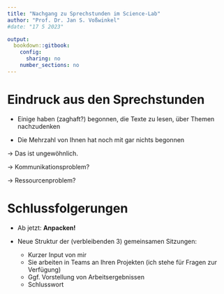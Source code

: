 ```yaml
---
title: "Nachgang zu Sprechstunden im Science-Lab"
author: "Prof. Dr. Jan S. Voßwinkel"
#date: "17 5 2023"

output:
  bookdown::gitbook:
    config:
      sharing: no
    number_sections: no
---
```


# {}

# Eindruck aus den Sprechstunden

- Einige haben (zaghaft?) begonnen, die Texte zu lesen, über Themen nachzudenken

- Die Mehrzahl von Ihnen hat noch mit gar nichts begonnen

$\rightarrow$ Das ist ungewöhnlich.

$\rightarrow$ Kommunikationsproblem?

$\rightarrow$ Ressourcenproblem?

# Schlussfolgerungen

- Ab jetzt: **Anpacken!**

- Neue Struktur der (verbleibenden 3) gemeinsamen Sitzungen:  
  - Kurzer Input von mir
  - Sie arbeiten in Teams an Ihren Projekten (ich stehe für Fragen zur Verfügung)
  - Ggf. Vorstellung von Arbeitsergebnissen
  - Schlusswort